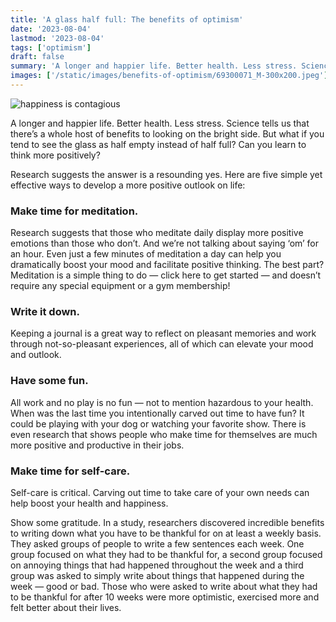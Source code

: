 ```yaml
---
title: 'A glass half full: The benefits of optimism'
date: '2023-08-04'
lastmod: '2023-08-04'
tags: ['optimism']
draft: false
summary: 'A longer and happier life. Better health. Less stress. Science tells us that there’s a whole host of benefits to looking on the bright side. But what if you tend to see the glass as half empty instead of half full?'
images: ['/static/images/benefits-of-optimism/69300071_M-300x200.jpeg']
---
```


![happiness is contagious](/static/images/benefits-of-optimism/69300071_M-300x200.jpeg)

A longer and happier life. Better health. Less stress. Science tells us that there’s a whole host of benefits to looking on the bright side. But what if you tend to see the glass as half empty instead of half full? Can you learn to think more positively?

Research suggests the answer is a resounding yes. Here are five simple yet effective ways to develop a more positive outlook on life:

### Make time for meditation. 
Research suggests that those who meditate daily display more positive emotions than those who don’t. And we’re not talking about saying ‘om’ for an hour. Even just a few minutes of meditation a day can help you dramatically boost your mood and facilitate positive thinking. The best part? Meditation is a simple thing to do — click here to get started — and doesn’t require any special equipment or a gym membership!

### Write it down. 
Keeping a journal is a great way to reflect on pleasant memories and work through not-so-pleasant experiences, all of which can elevate your mood and outlook.

### Have some fun. 
All work and no play is no fun — not to mention hazardous to your health. When was the last time you intentionally carved out time to have fun? It could be playing with your dog or watching your favorite show. There is even research that shows people who make time for themselves are much more positive and productive in their jobs.

### Make time for self-care. 
Self-care is critical. Carving out time to take care of your own needs can help boost your health and happiness.

Show some gratitude. In a study, researchers discovered incredible benefits to writing down what you have to be thankful for on at least a weekly basis. They asked groups of people to write a few sentences each week. One group focused on what they had to be thankful for, a second group focused on annoying things that had happened throughout the week and a third group was asked to simply write about things that happened during the week — good or bad. Those who were asked to write about what they had to be thankful for after 10 weeks were more optimistic, exercised more and felt better about their lives.